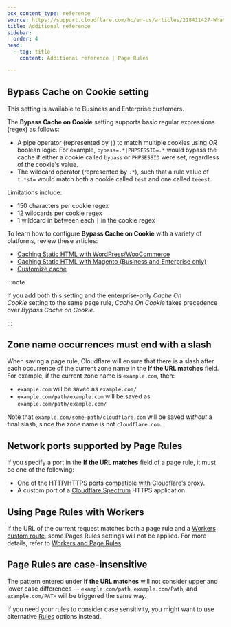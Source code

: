 ```yaml
---
pcx_content_type: reference
source: https://support.cloudflare.com/hc/en-us/articles/218411427-What-do-the-custom-caching-options-mean-in-Page-Rules-#summary-of-page-rules-settings
title: Additional reference
sidebar:
  order: 4
head:
  - tag: title
    content: Additional reference | Page Rules

---
```



<Render file="page-rules-migration" />

## Bypass Cache on Cookie setting

This setting is available to Business and Enterprise customers.

The **Bypass Cache on Cookie** setting supports basic regular expressions (regex) as follows:

* A pipe operator (represented by `|`) to match multiple cookies using *OR* boolean logic. For example, `bypass=.*|PHPSESSID=.*` would bypass the cache if either a cookie called `bypass` or `PHPSESSID` were set, regardless of the cookie's value.
* The wildcard operator (represented by `.*`), such that a rule value of `t.*st=` would match both a cookie called `test` and one called `teeest`.

Limitations include:

* 150 characters per cookie regex
* 12 wildcards per cookie regex
* 1 wildcard in between each `|` in the cookie regex

To learn how to configure **Bypass Cache on Cookie** with a variety of platforms, review these articles:

* [Caching Static HTML with WordPress/WooCommerce](/support/third-party-software/content-management-system-cms/caching-static-html-with-wordpresswoocommerce/)
* [Caching Static HTML with Magento (Business and Enterprise only)](/support/third-party-software/e-commerce/caching-static-html-with-magento-business-and-enterprise-only/)
* [Customize cache](/cache/concepts/customize-cache/)

:::note


If you add both this setting and the enterprise-only *Cache On Cookie* setting to the same page rule, *Cache On Cookie* takes precedence over *Bypass Cache on Cookie*.


:::

## Zone name occurrences must end with a slash

When saving a page rule, Cloudflare will ensure that there is a slash after each occurrence of the current zone name in the **If the URL matches** field. For example, if the current zone name is `example.com`, then:

* `example.com` will be saved as `example.com/`
* `example.com/path/example.com` will be saved as `example.com/path/example.com/`

Note that `example.com/some-path/cloudflare.com` will be saved *without* a final slash, since the zone name is not `cloudflare.com`.

## Network ports supported by Page Rules

If you specify a port in the **If the URL matches** field of a page rule, it must be one of the following:

* One of the HTTP/HTTPS ports [compatible with Cloudflare’s proxy](/fundamentals/reference/network-ports/#network-ports-compatible-with-cloudflares-proxy).
* A custom port of a [Cloudflare Spectrum](/spectrum/) HTTPS application.

## Using Page Rules with Workers

If the URL of the current request matches both a page rule and a [Workers custom route](/workers/configuration/routing/routes/), some Pages Rules settings will not be applied. For more details, refer to [Workers and Page Rules](/workers/configuration/workers-with-page-rules/).

## Page Rules are case-insensitive

The pattern entered under **If the URL matches** will not consider upper and lower case differences — `example.com/path`, `example.com/Path`, and `example.com/PATH` will be triggered the same way.

If you need your rules to consider case sensitivity, you might want to use alternative [Rules](/rules/) options instead.
